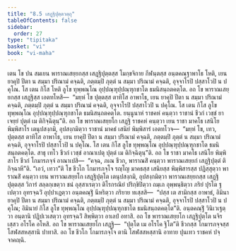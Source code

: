 ```yaml
---
title: "8.5 เสฏฺฐิปุตฺตวตฺถุ"
tableOfContents: false
sidebar:
  order: 27
type: "tipitaka"
basket: "vi"
book: "vi-maha"
---
```



<DynamicBreadcrumb />

<Division number="333" book="vi-maha">

<Paragraph number="1577" book="vi-maha">
เตน โข ปน สมเยน พาราณเสยฺยกสฺส เสฏฺฐิปุตฺตสฺส โมกฺขจิกาย กีฬนฺตสฺส อนฺตคณฺฐาพาโธ โหติ, เยน ยาคุปิ ปีตา น สมฺมา ปริณามํ คจฺฉติ, ภตฺตมฺปิ ภุตฺตํ น สมฺมา ปริณามํ คจฺฉติ, อุจฺจาโรปิ ปสฺสาโวปิ น ปคุโณ. โส เตน กิโส โหติ ลูโข ทุพฺพณฺโณ อุปฺปณฺฑุปฺปณฺฑุกชาโต ธมนิสนฺถตคตฺโต. อถ โข พาราณเสยฺยกสฺส เสฏฺฐิสฺส เอตทโหสิ—  “มยฺหํ โข ปุตฺตสฺส ตาทิโส อาพาโธ, เยน ยาคุปิ ปีตา น สมฺมา ปริณามํ คจฺฉติ, ภตฺตมฺปิ ภุตฺตํ น สมฺมา ปริณามํ คจฺฉติ, อุจฺจาโรปิ ปสฺสาโวปิ น ปคุโณ. โส เตน กิโส ลูโข ทุพฺพณฺโณ อุปฺปณฺฑุปฺปณฺฑุกชาโต ธมนิสนฺถตคตฺโต. ยนฺนูนาหํ ราชคหํ คนฺตฺวา ราชานํ ชีวกํ เวชฺชํ ยาเจยฺยํ ปุตฺตํ เม ติกิจฺฉิตุนฺ”ติ. อถ โข พาราณเสยฺยโก เสฏฺฐิ ราชคหํ คนฺตฺวา เยน ราชา มาคโธ เสนิโย พิมฺพิสาโร เตนุปสงฺกมิ, อุปสงฺกมิตฺวา ราชานํ มาคธํ เสนิยํ พิมฺพิสารํ เอตทโวจ—  “มยฺหํ โข, เทว, ปุตฺตสฺส ตาทิโส อาพาโธ, เยน ยาคุปิ ปีตา น สมฺมา ปริณามํ คจฺฉติ, ภตฺตมฺปิ ภุตฺตํ น สมฺมา ปริณามํ คจฺฉติ, อุจฺจาโรปิ ปสฺสาโวปิ น ปคุโณ. โส เตน กิโส ลูโข ทุพฺพณฺโณ อุปฺปณฺฑุปฺปณฺฑุกชาโต ธมนิสนฺถตคตฺโต. สาธุ เทโว ชีวกํ เวชฺชํ อาณาเปตุ ปุตฺตํ เม ติกิจฺฉิตุนฺ”ติ.
</Paragraph>

<Paragraph number="1578" book="vi-maha">
อถ โข ราชา มาคโธ เสนิโย พิมฺพิสาโร ชีวกํ โกมารภจฺจํ อาณาเปสิ—  “คจฺฉ, ภเณ ชีวก, พาราณสิํ คนฺตฺวา พาราณเสยฺยกํ เสฏฺฐิปุตฺตํ ติกิจฺฉาหี”ติ. “เอวํ, เทวา”ติ โข ชีวโก โกมารภจฺโจ รญฺโญ มาคธสฺส เสนิยสฺส พิมฺพิสารสฺส ปฏิสฺสุตฺวา พาราณสิํ คนฺตฺวา เยน พาราณเสยฺยโก เสฏฺฐิปุตฺโต เตนุปสงฺกมิ, อุปสงฺกมิตฺวา พาราณเสยฺยกสฺส เสฏฺฐิปุตฺตสฺส วิการํ สลฺลกฺเขตฺวา ชนํ อุสฺสาเรตฺวา ติโรกรณิยํ ปริกฺขิปิตฺวา ถมฺเภ อุพฺพนฺธิตฺวา ภริยํ ปุรโต ฐเปตฺวา อุทรจฺฉวิํ อุปฺปาเฏตฺวา อนฺตคณฺฐิํ นีหริตฺวา ภริยาย ทเสฺสสิ—  “ปสฺส เต สามิกสฺส อาพาธํ, อิมินา ยาคุปิ ปีตา น สมฺมา ปริณามํ คจฺฉติ, ภตฺตมฺปิ ภุตฺตํ น สมฺมา ปริณามํ คจฺฉติ, อุจฺจาโรปิ ปสฺสาโวปิ น ปคุโณ; อิมินายํ กิโส ลูโข ทุพฺพณฺโณ อุปฺปณฺฑุปฺปณฺฑุกชาโต ธมนิสนฺถตคตฺโต”ติ. อนฺตคณฺฐิํ วินิเวเฐตฺวา อนฺตานิ ปฏิปเวเสตฺวา อุทรจฺฉวิํ สิพฺพิตฺวา อาเลปํ อทาสิ. อถ โข พาราณเสยฺยโก เสฏฺฐิปุตฺโต นจิรเสฺสว อโรโค อโหสิ. อถ โข พาราณเสยฺยโก เสฏฺฐิ—  “ปุตฺโต เม อโรโค ฐิโต”ติ ชีวกสฺส โกมารภจฺจสฺส โสฬสสหสฺสานิ ปาทาสิ. อถ โข ชีวโก โกมารภจฺโจ ตานิ โสฬสสหสฺสานิ อาทาย ปุนเทว ราชคหํ ปจฺจาคญฺฉิ.
</Paragraph>
</Division>